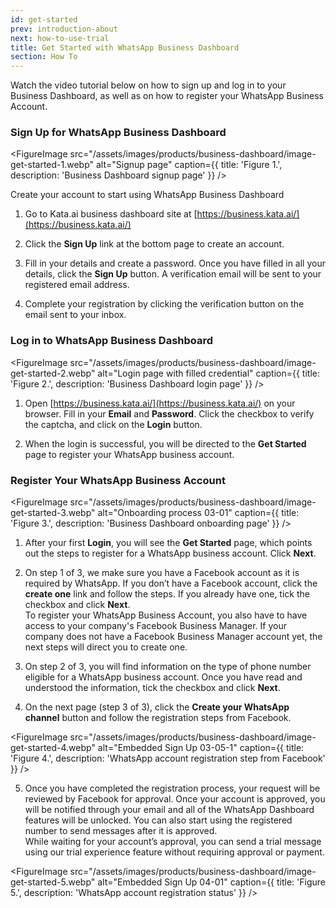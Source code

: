 ```yaml
---
id: get-started
prev: introduction-about
next: how-to-use-trial
title: Get Started with WhatsApp Business Dashboard
section: How To
---
```


Watch the video tutorial below on how to sign up and log in to your Business Dashboard, as well as on how to register your WhatsApp Business Account.

<YoutubeEmbedWrapper>
  <YoutubeEmbed id="jNTAPD5cou0" params="v=jNTAPD5cou0" title="Get Started with WhatsApp Business Dashboard" />
</YoutubeEmbedWrapper>

### Sign Up for WhatsApp Business Dashboard

<FigureImage
  src="/assets/images/products/business-dashboard/image-get-started-1.webp"
  alt="Signup page"
  caption={{ title: 'Figure 1.', description: 'Business Dashboard signup page' }}
/>

Create your account to start using WhatsApp Business Dashboard

1. Go to Kata.ai business dashboard site at [https://business.kata.ai/](https://business.kata.ai/)

2. Click the **Sign Up** link at the bottom page to create an account.

3. Fill in your details and create a password. Once you have filled in all your details, click the **Sign Up** button. A verification email will be sent to your registered email address.

4. Complete your registration by clicking the verification button on the email sent to your inbox.

### Log in to WhatsApp Business Dashboard

<FigureImage
  src="/assets/images/products/business-dashboard/image-get-started-2.webp"
  alt="Login page with filled credential"
  caption={{ title: 'Figure 2.', description: 'Business Dashboard login page' }}
/>

1. Open [https://business.kata.ai/](https://business.kata.ai/) on your browser. Fill in your **Email** and **Password**. Click the checkbox to verify the captcha, and click on the **Login** button.

2. When the login is successful, you will be directed to the **Get Started** page to register your WhatsApp business account.

### Register Your WhatsApp Business Account

<FigureImage
  src="/assets/images/products/business-dashboard/image-get-started-3.webp"
  alt="Onboarding process 03-01"
  caption={{ title: 'Figure 3.', description: 'Business Dashboard onboarding page' }}
/>

1. After your first **Login**, you will see the **Get Started** page, which points out the steps to register for a WhatsApp business account. Click **Next**.

2. On step 1 of 3, we make sure you have a Facebook account as it is required by WhatsApp. If you don’t have a Facebook account, click the **create one** link and follow the steps. If you already have one, tick the checkbox and click **Next**. <br/>To register your WhatsApp Business Account, you also have to have access to your company's Facebook Business Manager. If your company does not have a Facebook Business Manager account yet, the next steps will direct you to create one.

3. On step 2 of 3, you will find information on the type of phone number eligible for a WhatsApp business account. Once you have read and understood the information, tick the checkbox and click **Next**.

4. On the next page (step 3 of 3), click the **Create your WhatsApp channel** button and follow the registration steps from Facebook.

<FigureImage
  src="/assets/images/products/business-dashboard/image-get-started-4.webp"
  alt="Embedded Sign Up 03-05-1"
  caption={{ title: 'Figure 4.', description: 'WhatsApp account registration step from Facebook' }}
/>

5. Once you have completed the registration process, your request will be reviewed by Facebook for approval. Once your account is approved, you will be notified through your email and all of the WhatsApp Dashboard features will be unlocked. You can also start using the registered number to send messages after it is approved. <br/>While waiting for your account’s approval, you can send a trial message using our trial experience feature without requiring approval or payment.

<FigureImage
  src="/assets/images/products/business-dashboard/image-get-started-5.webp"
  alt="Embedded Sign Up 04-01"
  caption={{ title: 'Figure 5.', description: 'WhatsApp account registration status' }}
/>
